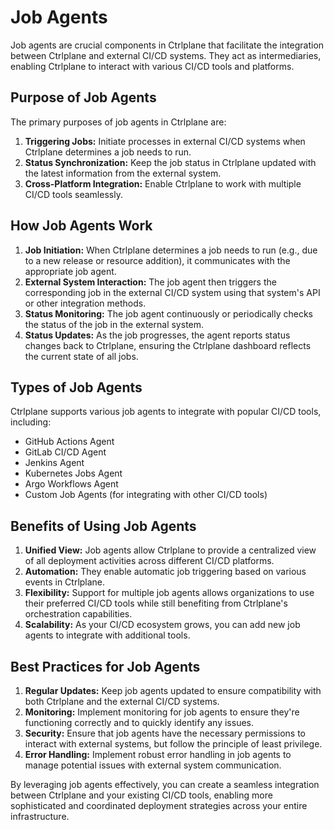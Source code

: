 # Job Agents

Job agents are crucial components in Ctrlplane that facilitate the integration
between Ctrlplane and external CI/CD systems. They act as intermediaries,
enabling Ctrlplane to interact with various CI/CD tools and platforms.

## Purpose of Job Agents

The primary purposes of job agents in Ctrlplane are:

1. **Triggering Jobs:** Initiate processes in external CI/CD systems when
   Ctrlplane determines a job needs to run.
2. **Status Synchronization:** Keep the job status in Ctrlplane updated with the
   latest information from the external system.
3. **Cross-Platform Integration:** Enable Ctrlplane to work with multiple CI/CD
   tools seamlessly.

## How Job Agents Work

1. **Job Initiation:** When Ctrlplane determines a job needs to run (e.g., due
   to a new release or resource addition), it communicates with the appropriate
   job agent.
2. **External System Interaction:** The job agent then triggers the
   corresponding job in the external CI/CD system using that system's API or
   other integration methods.
3. **Status Monitoring:** The job agent continuously or periodically checks the
   status of the job in the external system.
4. **Status Updates:** As the job progresses, the agent reports status changes
   back to Ctrlplane, ensuring the Ctrlplane dashboard reflects the current
   state of all jobs.

## Types of Job Agents

Ctrlplane supports various job agents to integrate with popular CI/CD tools,
including:

- GitHub Actions Agent
- GitLab CI/CD Agent
- Jenkins Agent
- Kubernetes Jobs Agent
- Argo Workflows Agent
- Custom Job Agents (for integrating with other CI/CD tools)

## Benefits of Using Job Agents

1. **Unified View:** Job agents allow Ctrlplane to provide a centralized view of
   all deployment activities across different CI/CD platforms.
2. **Automation:** They enable automatic job triggering based on various events
   in Ctrlplane.
3. **Flexibility:** Support for multiple job agents allows organizations to use
   their preferred CI/CD tools while still benefiting from Ctrlplane's
   orchestration capabilities.
4. **Scalability:** As your CI/CD ecosystem grows, you can add new job agents to
   integrate with additional tools.

## Best Practices for Job Agents

1. **Regular Updates:** Keep job agents updated to ensure compatibility with
   both Ctrlplane and the external CI/CD systems.
2. **Monitoring:** Implement monitoring for job agents to ensure they're
   functioning correctly and to quickly identify any issues.
3. **Security:** Ensure that job agents have the necessary permissions to
   interact with external systems, but follow the principle of least privilege.
4. **Error Handling:** Implement robust error handling in job agents to manage
   potential issues with external system communication.

By leveraging job agents effectively, you can create a seamless integration
between Ctrlplane and your existing CI/CD tools, enabling more sophisticated and
coordinated deployment strategies across your entire infrastructure.

